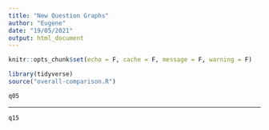 ```yaml
---
title: "New Question Graphs"
author: "Eugene"
date: "19/05/2021"
output: html_document
---
```


```r
knitr::opts_chunk$set(echo = F, cache = F, message = F, warning = F)
```

```r
library(tidyverse)
source("overall-comparison.R")
```

```r
q05
```
 
---

```r
q15
```

